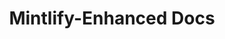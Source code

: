 ---
title: Mintlify-Enhanced Docs
sidebarTitle: Overview
description: Expanding your documention experience with Conceptual Docs
icon: /mintlify.svg
---